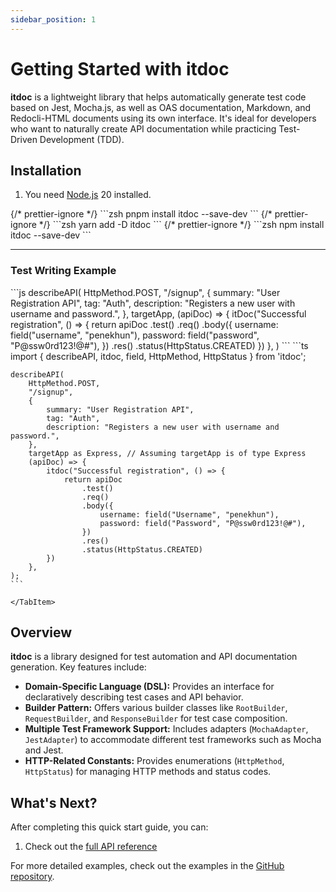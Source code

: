 ```yaml
---
sidebar_position: 1
---
```


# Getting Started with itdoc

**itdoc** is a lightweight library that helps automatically generate test code based on Jest,
Mocha.js, as well as OAS documentation, Markdown, and Redocli-HTML documents using its own
interface. It's ideal for developers who want to naturally create API documentation while practicing
Test-Driven Development (TDD).

## Installation

1. You need [Node.js](https://nodejs.org/en/download/) 20 installed.


<Tabs>
    {/* prettier-ignore */}
    <TabItem value="pnpm" label="pnpm" default>
        ```zsh
        pnpm install itdoc --save-dev
        ```
    </TabItem>
    {/* prettier-ignore */}
    <TabItem value="yarn" label="yarn">
        ```zsh
        yarn add -D itdoc
        ```
    </TabItem>
    {/* prettier-ignore */}
    <TabItem value="npm" label="npm">
        ```zsh
        npm install itdoc --save-dev
        ```
    </TabItem>
</Tabs>

---

### Test Writing Example

<Tabs>
    <TabItem value="js" label="JavaScript" default>
    ```js
    describeAPI(
        HttpMethod.POST,
        "/signup",
        {
            summary: "User Registration API",
            tag: "Auth",
            description: "Registers a new user with username and password.",
        },
        targetApp,
        (apiDoc) => {
            itDoc("Successful registration", () => {
                return apiDoc
                    .test()
                    .req()
                    .body({
                        username: field("username", "penekhun"),
                        password: field("password", "P@ssw0rd123!@#"),
                    })
                    .res()
                    .status(HttpStatus.CREATED)
            })
        },
    )
    ```
    </TabItem>
    <TabItem value="ts" label="TypeScript">
    ```ts
    import { describeAPI, itdoc, field, HttpMethod, HttpStatus } from 'itdoc';

    describeAPI(
        HttpMethod.POST,
        "/signup",
        {
            summary: "User Registration API",
            tag: "Auth",
            description: "Registers a new user with username and password.",
        },
        targetApp as Express, // Assuming targetApp is of type Express
        (apiDoc) => {
            itdoc("Successful registration", () => {
                return apiDoc
                    .test()
                    .req()
                    .body({
                        username: field("Username", "penekhun"),
                        password: field("Password", "P@ssw0rd123!@#"),
                    })
                    .res()
                    .status(HttpStatus.CREATED)
            })
        },
    );
    ```

    </TabItem>

</Tabs>

## Overview

**itdoc** is a library designed for test automation and API documentation generation. Key features
include:

- **Domain-Specific Language (DSL):** Provides an interface for declaratively describing test cases
  and API behavior.
- **Builder Pattern:** Offers various builder classes like `RootBuilder`, `RequestBuilder`, and
  `ResponseBuilder` for test case composition.
- **Multiple Test Framework Support:** Includes adapters (`MochaAdapter`, `JestAdapter`) to
  accommodate different test frameworks such as Mocha and Jest.
- **HTTP-Related Constants:** Provides enumerations (`HttpMethod`, `HttpStatus`) for managing HTTP
  methods and status codes.

## What's Next?

After completing this quick start guide, you can:

1. Check out the [full API reference](./api/reference)

For more detailed examples, check out the examples in the
[GitHub repository](https://github.com/do-pa/itdoc/tree/main/examples).

